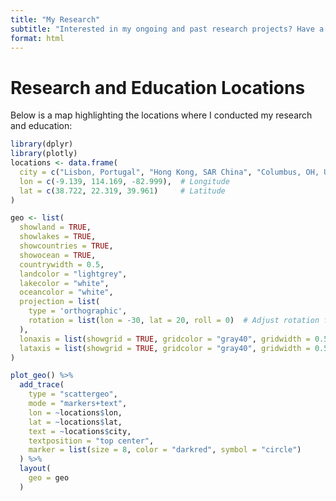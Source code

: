 ```yaml
---
title: "My Research"
subtitle: "Interested in my ongoing and past research projects? Have a look!"
format: html
---
```


# Research and Education Locations

Below is a map highlighting the locations where I conducted my research and education:


```r

library(dplyr)
library(plotly)
locations <- data.frame(
  city = c("Lisbon, Portugal", "Hong Kong, SAR China", "Columbus, OH, USA"),
  lon = c(-9.139, 114.169, -82.999),  # Longitude
  lat = c(38.722, 22.319, 39.961)     # Latitude
)

geo <- list(
  showland = TRUE,
  showlakes = TRUE,
  showcountries = TRUE,
  showocean = TRUE,
  countrywidth = 0.5,
  landcolor = "lightgrey",
  lakecolor = "white",
  oceancolor = "white",
  projection = list(
    type = 'orthographic',
    rotation = list(lon = -30, lat = 20, roll = 0)  # Adjust rotation for visibility
  ),
  lonaxis = list(showgrid = TRUE, gridcolor = "gray40", gridwidth = 0.5),
  lataxis = list(showgrid = TRUE, gridcolor = "gray40", gridwidth = 0.5)
)

plot_geo() %>%
  add_trace(
    type = "scattergeo",
    mode = "markers+text",
    lon = ~locations$lon,
    lat = ~locations$lat,
    text = ~locations$city,
    textposition = "top center",
    marker = list(size = 8, color = "darkred", symbol = "circle")
  ) %>%
  layout(
    geo = geo
  )
```












